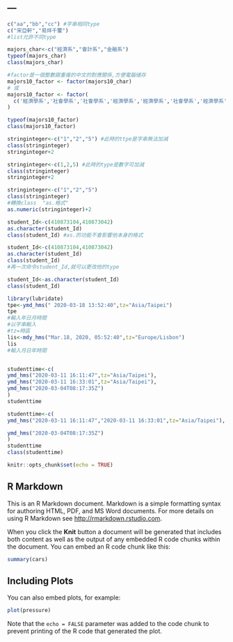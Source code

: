 ---
---
```r
c("aa","bb","cc") #字串相同type
c("宋亞軒","易烊千璽")
#list允許不同type


```
```r
majors_char<-c("經濟系","會計系","金融系")
typeof(majors_char)
class(majors_char)
```
```r
#factor是一個整數跟重複的中文的對應關係,方便電腦储存
majors10_factor <- factor(majors10_char)
# 或
majors10_factor <- factor(
  c('經濟學系','社會學系','社會學系','經濟學系','經濟學系','社會學系','經濟學系','經濟學系','經濟學系','社會學系')
)

typeof(majors10_factor)
class(majors10_factor)
```
```r
stringinteger<-c("1","2","5") #此時的ttpe是字串無法加減
class(stringinteger)
stringinteger+2

```
```r
stringinteger<-c(1,2,5) #此時的type是數字可加減
class(stringinteger)
stringinteger+2

```
```r
stringinteger<-c("1","2","5") 
class(stringinteger)
#轉換class  "as.格式"
as.numeric(stringinteger)+2

```
```r
student_Id<-c(410873104,410873042)
as.character(student_Id)
class(student_Id) #as.的功能不會影響他本身的格式
```
```r
student_Id<-c(410873104,410873042)
as.character(student_Id)
class(student_Id)
#再一次命令student_Id,就可以更改他的type

student_Id<-as.character(student_Id)
class(student_Id)

```
```r
library(lubridate)
tpe<-ymd_hms(" 2020-03-18 13:52:40",tz="Asia/Taipei")
tpe
#輸入年日月時間
#以字串輸入
#tz=時區
lis<-mdy_hms("Mar.18, 2020, 05:52:40",tz="Europe/Lisbon")
lis
#輸入月日年時間



```
```r
studenttime<-c(
ymd_hms("2020-03-11 16:11:47",tz="Asia/Taipei"),
ymd_hms("2020-03-11 16:33:01",tz="Asia/Taipei"),
ymd_hms("2020-03-04T08:17:35Z")
)
studenttime


```
```r
studenttime<-c(
ymd_hms("2020-03-11 16:11:47","2020-03-11 16:33:01",tz="Asia/Taipei"),

ymd_hms("2020-03-04T08:17:35Z")
)
studenttime
class(studenttime)

```

```r
knitr::opts_chunk$set(echo = TRUE)
```

## R Markdown

This is an R Markdown document. Markdown is a simple formatting syntax for authoring HTML, PDF, and MS Word documents. For more details on using R Markdown see <http://rmarkdown.rstudio.com>.

When you click the **Knit** button a document will be generated that includes both content as well as the output of any embedded R code chunks within the document. You can embed an R code chunk like this:

```r
summary(cars)
```

## Including Plots

You can also embed plots, for example:

```r
plot(pressure)
```

Note that the `echo = FALSE` parameter was added to the code chunk to prevent printing of the R code that generated the plot.
